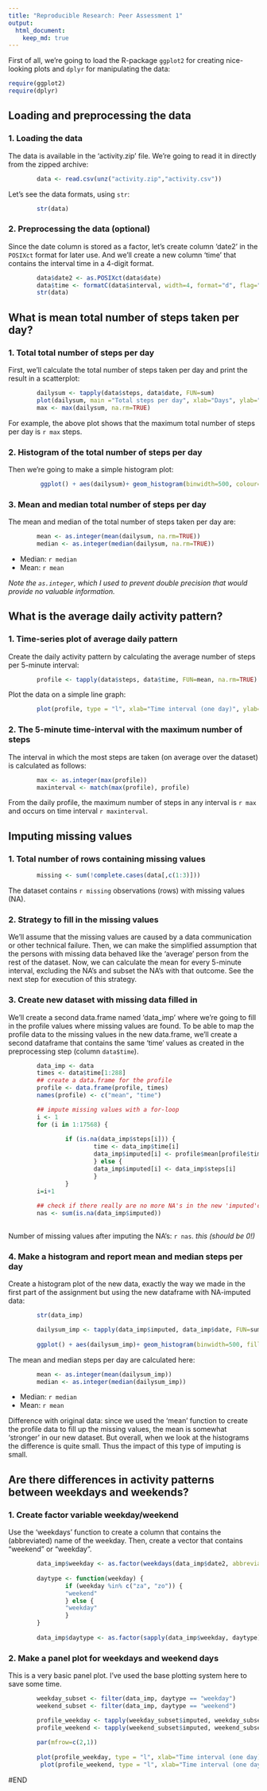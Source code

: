 ```yaml
---
title: "Reproducible Research: Peer Assessment 1"
output: 
  html_document: 
    keep_md: true
---
```


First of all, we're going to load the R-package `ggplot2` for creating nice-looking plots and `dplyr` for manipulating the data: 
```r
require(ggplot2)
require(dplyr)
```


## Loading and preprocessing the data
### 1. Loading the data
The data is available in the 'activity.zip' file. We're going to read it in directly from the zipped archive:
```r
        data <- read.csv(unz("activity.zip","activity.csv"))
```

Let's see the data formats, using `str`:
```r
        str(data)
```

### 2. Preprocessing the data (optional)
Since the date column is stored as a factor, let's create column 'date2' in the `POSIXct` format for later use. And we'll create a new column 'time' that contains the interval time in a 4-digit format.
```r
        data$date2 <- as.POSIXct(data$date)
        data$time <- formatC(data$interval, width=4, format="d", flag="0")
        str(data)
```

## What is mean total number of steps taken per day?

### 1. Total total number of steps per day
First, we'll calculate the total number of steps taken per day and print the result in a scatterplot:
```r
        dailysum <- tapply(data$steps, data$date, FUN=sum)
        plot(dailysum, main ="Total steps per day", xlab="Days", ylab="Steps")
        max <- max(dailysum, na.rm=TRUE)
```

For example, the above plot shows that the maximum total number of steps per day is `r max` steps.

### 2. Histogram of the total number of steps per day
Then we're going to make a simple histogram plot:
```r
         ggplot() + aes(dailysum)+ geom_histogram(binwidth=500, colour="black", fill="steelblue", na.rm=TRUE) + ggtitle("Histogram of Total Daily Steps") + xlab("Total daily steps") + ylab("Count (days)")
```

### 3. Mean and median total number of steps per day
The  mean and median of the total number of steps taken per day are:
```r
        mean <- as.integer(mean(dailysum, na.rm=TRUE))
        median <- as.integer(median(dailysum, na.rm=TRUE))
```
- Median: `r median`
- Mean: `r mean`

_Note the `as.integer`, which I used to prevent double precision that would provide no valuable information._

## What is the average daily activity pattern?
### 1. Time-series plot of average daily pattern
Create the daily activity pattern by calculating the average number of steps per 5-minute interval:
```r
        profile <- tapply(data$steps, data$time, FUN=mean, na.rm=TRUE)
```

Plot the data on a simple line graph:
```r
        plot(profile, type = "l", xlab="Time interval (one day)", ylab="Steps", main="Average daily profile")
```

### 2. The 5-minute time-interval with the maximum number of steps
The interval in which the most steps are taken (on average over the dataset) is calculated as follows:
```r
        max <- as.integer(max(profile))
        maxinterval <- match(max(profile), profile)
```

From the daily profile, the maximum number of steps in any interval is `r max` and occurs on time interval `r maxinterval`.


## Imputing missing values

### 1. Total number of rows containing missing values
```r
        missing <- sum(!complete.cases(data[,c(1:3)]))
```

The dataset contains `r missing` observations (rows) with missing values (NA).

### 2. Strategy to fill in the missing values
We'll assume that the missing values are caused by a data communication or other technical failure. Then, we can make the simplified assumption that the persons with missing data behaved like the 'average' person from the rest of the dataset. Now, we can calculate the mean for every 5-minute interval, excluding the NA's and subset the NA's with that outcome. See the next step for execution of this strategy.


### 3. Create new dataset with missing data filled in

We'll create a second data.frame named 'data_imp' where we're going to fill in the profile values where missing values are found. To be able to map the profile data to the missing values in the new data.frame, we'll create a second dataframe that contains the same 'time' values as created in the preprocessing step (column `data$time`).

```r
        data_imp <- data
        times <- data$time[1:288]
        ## create a data.frame for the profile
        profile <- data.frame(profile, times)
        names(profile) <- c("mean", "time")

        ## impute missing values with a for-loop
        i <- 1
        for (i in 1:17568) {
                
                if (is.na(data_imp$steps[i])) {
                        time <- data_imp$time[i]
                        data_imp$imputed[i] <- profile$mean[profile$time=="0000"]
                        } else {
                        data_imp$imputed[i] <- data_imp$steps[i]
                        }
                }
        i=i+1
         
        ## check if there really are no more NA's in the new 'imputed'column
        nas <- sum(is.na(data_imp$imputed))
        
```
Number of missing values after imputing the NA's: `r nas`. _this (should be 0!)_


### 4. Make a histogram and report mean and median steps per day

Create a histogram plot of the new data, exactly the way we made in the first part of the assignment but using the new dataframe with NA-imputed data:
```r
        str(data_imp)        

        dailysum_imp <- tapply(data_imp$imputed, data_imp$date, FUN=sum)
        
        ggplot() + aes(dailysum_imp)+ geom_histogram(binwidth=500, fill="mediumspringgreen", color="grey42") + ggtitle("Histogram of Total Daily Steps with NAs imputed") + xlab("Total daily steps") + ylab("Count (days)")
```

The mean and median steps per day are calculated here:
```r
        mean <- as.integer(mean(dailysum_imp))
        median <- as.integer(median(dailysum_imp))
```
- Median: `r median`
- Mean: `r mean`


Difference with original data: since we used the 'mean' function to create the profile data to fill up the missing values, the mean is somewhat 'stronger' in our new dataset. But overall, when we look at the histograms the difference is quite small. Thus the impact of this type of imputing is small.


## Are there differences in activity patterns between weekdays and weekends?

### 1. Create factor variable weekday/weekend

Use the 'weekdays' function to create a column that contains the (abbreviated) name of the weekday. Then, create a vector that contains "weekend" or "weekday".

```r
        data_imp$weekday <- as.factor(weekdays(data_imp$date2, abbreviate = TRUE))
        
        daytype <- function(weekday) {
                if (weekday %in% c("za", "zo")) {
                "weekend"
                } else {
                "weekday"
                }
        }
        
        data_imp$daytype <- as.factor(sapply(data_imp$weekday, daytype))
```

### 2. Make a panel plot for weekdays and weekend days

This is a very basic panel plot. I've used the base plotting system here to save some time.
```r
        
        weekday_subset <- filter(data_imp, daytype == "weekday")
        weekend_subset <- filter(data_imp, daytype == "weekend")

        profile_weekday <- tapply(weekday_subset$imputed, weekday_subset$time, FUN=sum)
        profile_weekend <- tapply(weekend_subset$imputed, weekend_subset$time, FUN=sum)
        
        par(mfrow=c(2,1))
        
        plot(profile_weekday, type = "l", xlab="Time interval (one day)", ylab="Steps", main="Average daily profile for weekdays", ylim=c(0,10000))
         plot(profile_weekend, type = "l", xlab="Time interval (one day)", ylab="Steps", main="Average daily profile for weekend days", ylim=c(0,10000))
```


#END